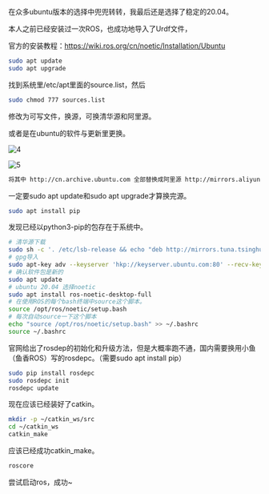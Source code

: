 
<WordCount>


在众多ubuntu版本的选择中兜兜转转，我最后还是选择了稳定的20.04。

本人之前已经安装过一次ROS，也成功地导入了Urdf文件，

官方的安装教程：https://wiki.ros.org/cn/noetic/Installation/Ubuntu

```bash
sudo apt update
sudo apt upgrade
```

找到系统里/etc/apt里面的source.list，然后
```bash
sudo chmod 777 sources.list
```
修改为可写文件，换源，可换清华源和阿里源。

或者是在ubuntu的软件与更新里更换。

![4](https://github.com/user-attachments/assets/ec63e632-e5ce-4084-b054-97151b1c236f)

![5](https://github.com/user-attachments/assets/a141c00b-a6d1-41b8-a620-5de74fcf1c02)


```bash
将其中 http://cn.archive.ubuntu.com 全部替换成阿里源 http://mirrors.aliyun.com
```

一定要sudo apt update和sudo apt upgrade才算换完源。

```bash
sudo apt install pip
```
发现已经以python3-pip的包存在于系统中。

```bash
# 清华源下载
sudo sh -c '. /etc/lsb-release && echo "deb http://mirrors.tuna.tsinghua.edu.cn/ros/ubuntu/ `lsb_release -cs` main" > /etc/apt/sources.list.d/ros-latest.list'
# gpg导入
sudo apt-key adv --keyserver 'hkp://keyserver.ubuntu.com:80' --recv-key C1CF6E31E6BADE8868B172B4F42ED6FBAB17C654
# 确认软件包是新的
sudo apt update
# ubuntu 20.04 选择noetic
sudo apt install ros-noetic-desktop-full
# 在使用ROS的每个bash终端中source这个脚本。
source /opt/ros/noetic/setup.bash
# 每次自动source一下这个脚本
echo "source /opt/ros/noetic/setup.bash" >> ~/.bashrc
source ~/.bashrc
```

官网给出了rosdep的初始化和升级方法，但是大概率跑不通，国内需要换用小鱼（鱼香ROS）写的rosdepc。（需要sudo apt install pip）
```bash
sudo pip install rosdepc
sudo rosdepc init
rosdepc update
```
现在应该已经装好了catkin。
```bash
mkdir -p ~/catkin_ws/src
cd ~/catkin_ws
catkin_make
```
应该已经成功catkin_make。
```bash
roscore
```
尝试启动ros，成功~

</WordCount>

